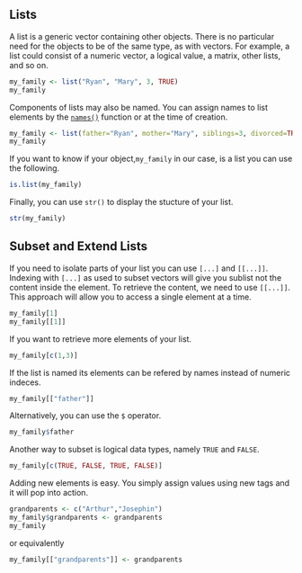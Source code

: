 
## Lists

A list is a generic vector containing other objects. There is no particular need for the objects to be of the same type, as with vectors. For example, a list could consist of a numeric vector, a logical value, a matrix, other lists, and so on.

```r
my_family <- list("Ryan", "Mary", 3, TRUE)
my_family
``` 

Components of lists may also be named. You can assign names to list elements by the [`names()`](http://www.rdocumentation.org/packages/base/functions/names) function or at the time of creation.

```r
my_family <- list(father="Ryan", mother="Mary", siblings=3, divorced=TRUE)
my_family
```

If you want to know if your object,`my_family` in our case, is a list you can use the following. 

```r
is.list(my_family)
```

Finally, you can use `str()` to display the stucture of your list. 

```r
str(my_family)
```


## Subset and Extend Lists

If you need to isolate parts of your list you can use `[...]` and `[[...]]`. Indexing with `[...]` as used to subset vectors will give you sublist not the content inside the element. To retrieve the content, we need to use `[[...]]`. This approach will allow you to access a single element at a time.

```r
my_family[1]
my_family[[1]]
```

If you want to retrieve more elements of your list. 

```r
my_family[c(1,3)]
```

If the list is named its elements can be refered by names instead of numeric indeces.

```r
my_family[["father"]]
```

Alternatively, you can use the `$` operator. 
```r
my_family$father
```

Another way to subset is logical data types, namely `TRUE` and `FALSE`.

```r
my_family[c(TRUE, FALSE, TRUE, FALSE)]
```

Adding new elements is easy. You simply assign values using new tags and it will pop into action. 

```r
grandparents <- c("Arthur","Josephin")
my_family$grandparents <- grandparents
my_family
```

or equivalently
```r
my_family[["grandparents"]] <- grandparents
```



